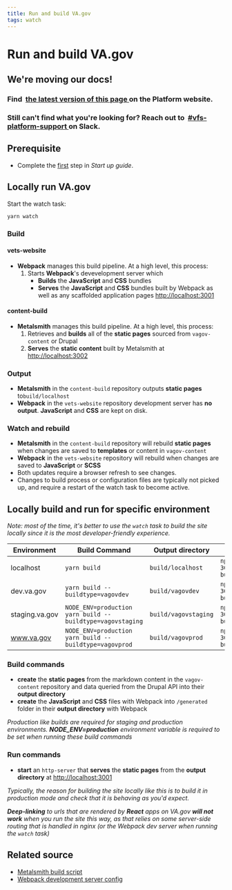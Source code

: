 ```yaml
---
title: Run and build VA.gov
tags: watch
---
```


# Run and build VA.gov

<div class="deprecation-message">
  <h2>We're moving our docs!</h2>

  <h3>
    Find 
    <a href="https://depo-platform-documentation.scrollhelp.site/developer-docs/Running-VA.gov-locally.1844248620.html">
      the latest version of this page
    </a>
    on the Platform website.
  </h3>

  <h3>
    Still can't find what you're looking for? Reach out to 
    <a href="https://dsva.slack.com/archives/CBU0KDSB1">
      #vfs-platform-support
    </a>
    on Slack.
  </h3>
</div>

## Prerequisite

- Complete the [first](/getting-started) step in *Start up guide*.

## Locally run VA.gov

Start the watch task:

```bash
yarn watch
```

### Build

#### vets-website

- **Webpack** manages this build pipeline. At a high level, this process:
  1. Starts **Webpack**'s devevelopment server which
     - **Builds** the **JavaScript** and **CSS** bundles
     - **Serves** the **JavaScript** and **CSS** bundles built by Webpack as well as any scaffolded application pages [http://localhost:3001](http://localhost:3001)

#### content-build

- **Metalsmith** manages this build pipeline. At a high level, this process:
  1. Retrieves and **builds** all of the **static pages** sourced from `vagov-content` or Drupal
  2. **Serves** the **static content** built by Metalsmith at [http://localhost:3002](http://localhost:3002)

### Output

- **Metalsmith** in the `content-build` repository outputs **static pages** to`build/localhost`
- **Webpack** in the `vets-website` repository development server has **no output**. **JavaScript** and **CSS** are kept on disk.

### Watch and rebuild

- **Metalsmith** in the `content-build` repository will rebuild **static pages** when changes are saved to **templates** or content in `vagov-content`
- **Webpack** in the `vets-website` repository will rebuild when changes are saved to **JavaScript** or **SCSS**
- Both updates require a browser refresh to see changes.
- Changes to build process or configuration files are typically not picked up, and require a restart of the watch task to become active.

## Locally build and run for specific environment

*Note: most of the time, it's better to use the `watch` task to build the site locally since it is the most developer-friendly experience.*

| Environment    | Build Command                                             | Output directory     | Run Command                                  |
| -------------- | --------------------------------------------------------- | -------------------- | -------------------------------------------- |
| localhost      | `yarn build`                                              | `build/localhost`    | `npx http-server -p 3001 build/localhost`    |
| dev.va.gov     | `yarn build --buildtype=vagovdev`                         | `build/vagovdev`     | `npx http-server -p 3001 build/vagovdev`     |
| staging.va.gov | `NODE_ENV=production yarn build --buildtype=vagovstaging` | `build/vagovstaging` | `npx http-server -p 3001 build/vagovstaging` |
| www.va.gov     | `NODE_ENV=production yarn build --buildtype=vagovprod`    | `build/vagovprod`    | `npx http-server -p 3001 build/vagovprod`    |

### Build commands

- **create** the **static pages** from the markdown content in the `vagov-content` repository and data queried from the Drupal API into their **output directory**
- **create** the **JavaScript** and **CSS** files with Webpack into `/generated` folder in their **output directory** with Webpack

*Production like builds are required for staging and production environments. **NODE\_ENV=production** environment variable is required to be set when running these build commands*

### Run commands

- **start** an `http-server` that **serves** the **static pages** from the **output directory** at [http://localhost:3001](https://localhost:3001)

*Typically, the reason for building the site locally like this is to build it in production mode and check that it is behaving as you'd expect.*

***Deep-linking** to urls that are rendered by **React** apps on VA.gov **will not work** when you run the site this way, as that relies on some server-side routing that is handled in nginx (or the Webpack dev server when running the `watch` task)*

## Related source

- [Metalsmith build script](https://github.com/department-of-veterans-affairs/content-build/tree/main/src/site/stages/build)
- [Webpack development server config](https://github.com/department-of-veterans-affairs/vets-website/blob/main/config/webpack.dev.config.js)
